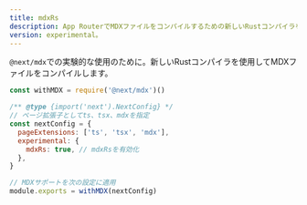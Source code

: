 ```yaml
---
title: mdxRs
description: App RouterでMDXファイルをコンパイルするための新しいRustコンパイラを使用します。
version: experimental。
---
```


`@next/mdx`での実験的な使用のために。新しいRustコンパイラを使用してMDXファイルをコンパイルします。

```js title="next.config.js"
const withMDX = require('@next/mdx')()

/** @type {import('next').NextConfig} */
// ページ拡張子としてts、tsx、mdxを指定
const nextConfig = {
  pageExtensions: ['ts', 'tsx', 'mdx'],
  experimental: {
    mdxRs: true, // mdxRsを有効化
  },
}

// MDXサポートを次の設定に適用
module.exports = withMDX(nextConfig)
```